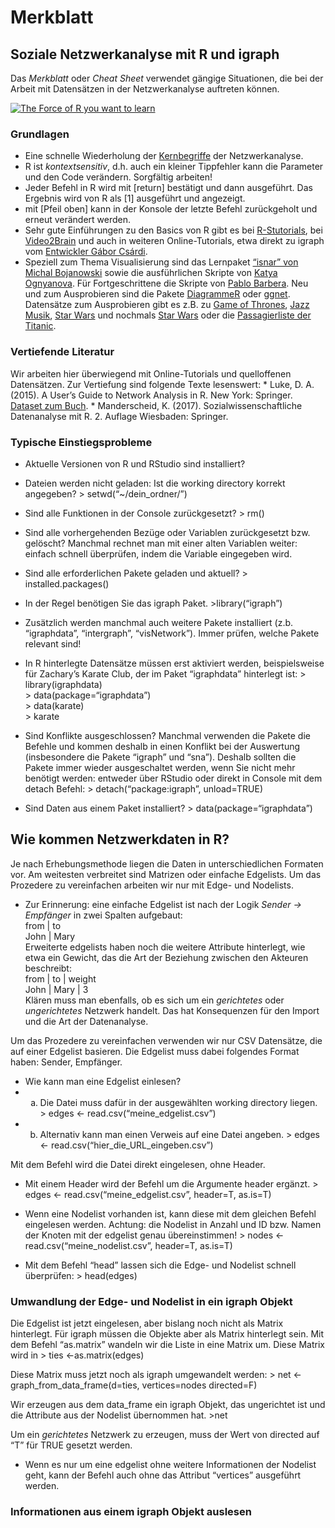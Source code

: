 # Merkblatt
## Soziale Netzwerkanalyse mit R und igraph

Das *Merkblatt* oder *Cheat Sheet* verwendet gängige Situationen, die bei der Arbeit mit Datensätzen in der Netzwerkanalyse auftreten können.

<a href="https://imgflip.com/i/1wxx54"><img src="https://i.imgflip.com/1wxx54.jpg" title="The Force of R you want to learn"/></a>

### Grundlagen
* Eine schnelle Wiederholung der [Kernbegriffe](http://cvcedhlab.hypotheses.org/106) der Netzwerkanalyse.
* R ist *kontextsensitiv*, d.h. auch ein kleiner Tippfehler kann die Parameter und den Code verändern. Sorgfältig arbeiten!
* Jeder Befehl in R wird mit [return] bestätigt und dann ausgeführt. Das Ergebnis wird von R als [1] ausgeführt und angezeigt.
* mit [Pfeil oben] kann in der Konsole der letzte Befehl zurückgeholt und erneut verändert werden.
* Sehr gute Einführungen zu den Basics von R gibt es bei [R-Stutorials](http://www.r-stutorials.de/einfuehrung), bei [Video2Brain](https://www.video2brain.com/de/videotraining/r-und-rstudio-grundkurs) und auch in weiteren Online-Tutorials, etwa direkt zu igraph vom [Entwickler Gábor Csárdi](http://igraph.github.io/netuser15/user-2015.html#1.).
* Speziell zum Thema Visualisierung sind das Lernpaket ["isnar" von Michal Bojanowski](https://github.com/mbojan/isnar) sowie die ausführlichen Skripte von [Katya Ognyanova](https://github.com/kateto/R-Network-Visualization-Workshop). Für Fortgeschrittene die Skripte von [Pablo Barbera](https://github.com/pablobarbera/Rdataviz). Neu und zum Ausprobieren sind die Pakete [DiagrammeR](https://github.com/rich-iannone/DiagrammeR) oder [ggnet](https://github.com/briatte/ggnet). Datensätze zum Ausprobieren gibt es z.B. zu [Game of Thrones](https://github.com/anishsingh20/Network-Analysis-of-Game-of-Thrones), [Jazz Musik](https://github.com/VidhyaBatmaradjy/Social-network-analysis), [Star Wars](https://github.com/evelinag/StarWars-social-network) und nochmals [Star Wars](https://github.com/gastonstat/StarWars) oder die [Passagierliste der Titanic](https://github.com/paulhendricks/titanic).

### Vertiefende Literatur
Wir arbeiten hier überwiegend mit Online-Tutorials und quelloffenen Datensätzen. Zur Vertiefung sind folgende Texte lesenswert:
* Luke, D. A. (2015). A User's Guide to Network Analysis in R. New York: Springer. [Dataset zum Buch](https://github.com/DougLuke/UserNetR).
* Manderscheid, K. (2017). Sozialwissenschaftliche Datenanalyse mit R. 2. Auflage Wiesbaden: Springer.

### Typische Einstiegsprobleme

* Aktuelle Versionen von R und RStudio sind installiert?

* Dateien werden nicht geladen: Ist die working directory korrekt angegeben?
> setwd("~/dein_ordner/")   

* Sind alle Funktionen in der Console zurückgesetzt?
> rm()

* Sind alle vorhergehenden Bezüge oder Variablen zurückgesetzt bzw. gelöscht? Manchmal rechnet man mit einer alten Variablen weiter: einfach schnell überprüfen, indem die Variable eingegeben wird.

* Sind alle erforderlichen Pakete geladen und aktuell?
> installed.packages()

* In der Regel benötigen Sie das igraph Paket.
>library("igraph")

* Zusätzlich werden manchmal auch weitere Pakete installiert (z.b. "igraphdata", "intergraph", "visNetwork"). Immer prüfen, welche Pakete relevant sind!

* In R hinterlegte Datensätze müssen erst aktiviert werden, beispielsweise für Zachary's Karate Club, der im Paket "igraphdata" hinterlegt ist:
> library(igraphdata)   
> data(package="igraphdata")   
> data(karate)   
> karate    

* Sind Konflikte ausgeschlossen? Manchmal verwenden die Pakete die Befehle und kommen deshalb in einen Konflikt bei der Auswertung (insbesondere die Pakete "igraph" und "sna"). Deshalb sollten die Pakete immer wieder ausgeschaltet werden, wenn Sie nicht mehr benötigt werden: entweder über RStudio oder direkt in Console mit dem detach Befehl:
>  detach("package:igraph", unload=TRUE)

* Sind Daten aus einem Paket installiert?
> data(package="igraphdata")

## Wie kommen Netzwerkdaten in R?

Je nach Erhebungsmethode liegen die Daten in unterschiedlichen Formaten vor. Am weitesten verbreitet sind Matrizen oder einfache Edgelists. Um das Prozedere zu vereinfachen arbeiten wir nur mit Edge- und Nodelists.

* Zur Erinnerung: eine einfache Edgelist ist nach der Logik *Sender -> Empfänger* in zwei Spalten aufgebaut:   
from | to   
John | Mary   
Erweiterte edgelists haben noch die weitere Attribute hinterlegt, wie etwa ein Gewicht, das die Art der Beziehung zwischen den Akteuren beschreibt:   
from | to | weight   
John | Mary | 3   
Klären muss man ebenfalls, ob es sich um ein *gerichtetes* oder *ungerichtetes* Netzwerk handelt. Das hat Konsequenzen für den Import und die Art der Datenanalyse.

Um das Prozedere zu vereinfachen verwenden wir nur CSV Datensätze, die auf einer Edgelist basieren. Die Edgelist muss dabei folgendes Format haben: Sender, Empfänger.

* Wie kann man eine Edgelist einlesen?
* a) Die Datei muss dafür in der ausgewählten working directory liegen.
> edges <- read.csv("meine_edgelist.csv")

* b) Alternativ kann man einen Verweis auf eine Datei angeben.
> edges <- read.csv("hier_die_URL_eingeben.csv")

Mit dem Befehl wird die Datei direkt eingelesen, ohne Header.

* Mit einem Header wird der Befehl um die Argumente header ergänzt.
> edges <- read.csv("meine_edgelist.csv", header=T, as.is=T)

* Wenn eine Nodelist vorhanden ist, kann diese mit dem gleichen Befehl eingelesen werden. Achtung: die Nodelist in Anzahl und ID bzw. Namen der Knoten mit der edgelist genau übereinstimmen!
> nodes <- read.csv("meine_nodelist.csv", header=T, as.is=T)

* Mit dem Befehl "head" lassen sich die Edge- und Nodelist schnell überprüfen:
> head(edges)

### Umwandlung der Edge- und Nodelist in ein igraph Objekt

Die Edgelist ist jetzt eingelesen, aber bislang noch nicht als Matrix hinterlegt. Für igraph müssen die Objekte aber als Matrix hinterlegt sein. Mit dem Befehl "as.matrix" wandeln wir die Liste in eine Matrix um. Diese Matrix wird in
> ties <-as.matrix(edges)

Diese Matrix muss jetzt noch als igraph umgewandelt werden:
> net <- graph_from_data_frame(d=ties, vertices=nodes directed=F)

Wir erzeugen aus dem data_frame ein igraph Objekt, das ungerichtet ist und die Attribute aus der Nodelist übernommen hat.
>net

Um ein *gerichtetes* Netzwerk zu erzeugen, muss der Wert von directed auf "T" für TRUE gesetzt werden.

* Wenn es nur um eine edgelist ohne weitere Informationen der Nodelist geht, kann der Befehl auch ohne das Attribut "vertices" ausgeführt werden.

### Informationen aus einem igraph Objekt auslesen
